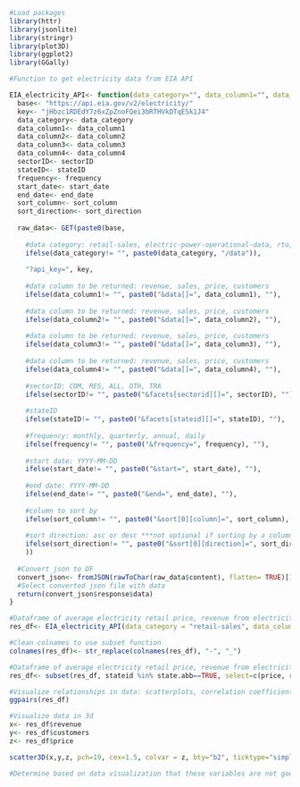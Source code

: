 ```r
#Load packages
library(httr)
library(jsonlite)
library(stringr)
library(plot3D)
library(ggplot2)
library(GGally)
```

```r
#Function to get electricity data from EIA API

EIA_electricity_API<- function(data_category="", data_column1="", data_column2="", data_column3="", data_column4="", sectorID="", stateID="", frequency="", start_date="", end_date="", sort_column="", sort_direction=""){
  base<- "https://api.eia.gov/v2/electricity/"
  key<- "jHbzc1RDEdY7z6xZpZnoFQei3bRTHVkDTqESk1J4"
  data_category<- data_category
  data_column1<- data_column1
  data_column2<- data_column2
  data_column3<- data_column3
  data_column4<- data_column4
  sectorID<- sectorID
  stateID<- stateID
  frequency<- frequency
  start_date<- start_date
  end_date<- end_date
  sort_column<- sort_column
  sort_direction<- sort_direction
  
  raw_data<- GET(paste0(base, 
                        
    #data category: retail-sales, electric-power-operational-data, rto, state-electricity-profiles, operating-generator-capacity, facility-fuel
    ifelse(data_category!= "", paste0(data_category, "/data")),
                        
    "?api_key=", key,
                        
    #data column to be returned: revenue, sales, price, customers
    ifelse(data_column1!= "", paste0("&data[]=", data_column1), ""),
                
    #data column to be returned: revenue, sales, price, customers
    ifelse(data_column2!= "", paste0("&data[]=", data_column2), ""),
                
    #data column to be returned: revenue, sales, price, customers
    ifelse(data_column3!= "", paste0("&data[]=", data_column3), ""),
                
    #data column to be returned: revenue, sales, price, customers
    ifelse(data_column4!= "", paste0("&data[]=", data_column4), ""),
                        
    #sectorID: COM, RES, ALL, OTH, TRA
    ifelse(sectorID!= "", paste0("&facets[sectorid][]=", sectorID), ""),
                        
    #stateID
    ifelse(stateID!= "", paste0("&facets[stateid][]=", stateID), ""),
                
    #frequency: monthly, quarterly, annual, daily
    ifelse(frequency!= "", paste0("&frequency=", frequency), ""),
                
    #start date: YYYY-MM-DD
    ifelse(start_date!= "", paste0("&start=", start_date), ""),
                
    #end date: YYYY-MM-DD
    ifelse(end_date!= "", paste0("&end=", end_date), ""),
                
    #column to sort by
    ifelse(sort_column!= "", paste0("&sort[0][column]=", sort_column), ""),
                
    #sort direction: asc or desc ***not optional if sorting by a column
    ifelse(sort_direction!= "", paste0("&sort[0][direction]=", sort_direction), "")
    ))
  
  #Convert json to DF
  convert_json<- fromJSON(rawToChar(raw_data$content), flatten= TRUE)[1]
  #Select converted json file with data
  return(convert_json$response$data)
}
```

```r
#Dataframe of average electricity retail price, revenue from electricity retail sales, number of electricity sales, and number of customers for residential electricity for all 50 states in 2019
res_df<- EIA_electricity_API(data_category = "retail-sales", data_column1 = "price", data_column2 = "revenue", data_column3 = "sales", data_column4 = "customers", sectorID = "RES", frequency = "annual", start_date = "2019", end_date = "2019")

#Clean colnames to use subset function
colnames(res_df)<- str_replace(colnames(res_df), "-", "_")

#Dataframe of average electricity retail price, revenue from electricity retail sales, and number of customers for residential electricity for all 50 states in 2019
res_df<- subset(res_df, stateid %in% state.abb==TRUE, select=c(price, revenue, customers))
```


```r
#Visualize relationships in data: scatterplots, correlation coefficients, distribution of data
ggpairs(res_df)

#Visualize data in 3d
x<- res_df$revenue
y<- res_df$customers
z<- res_df$price

scatter3D(x,y,z, pch=19, cex=1.5, colvar = z, bty="b2", ticktype="simple", main="Average electricity price, revenue, and \nnumber of customers in 2019", phi=0, clab="Price (cents/kWh)", col=ramp.col(c("green", "yellow", "red")), xlab="Revenue (mil kWh)", ylab="Number of customers", zlab="Price (cents/kWh)")

#Determine based on data visualization that these variables are not good candidates for multiple linear regression
```



































